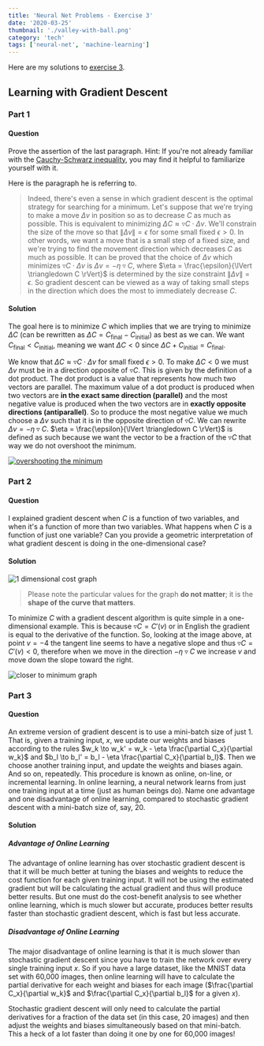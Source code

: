```yaml
---
title: 'Neural Net Problems - Exercise 3'
date: '2020-03-25'
thumbnail: './valley-with-ball.png'
category: 'tech'
tags: ['neural-net', 'machine-learning']
---
```


Here are my solutions to [exercise 3](http://neuralnetworksanddeeplearning.com/chap1.html#exercises_647181).

## Learning with Gradient Descent

### Part 1

#### Question

Prove the assertion of the last paragraph. Hint: If you're not already familiar with the [Cauchy-Schwarz inequality](http://en.wikipedia.org/wiki/Cauchy%E2%80%93Schwarz_inequality), you may find it helpful to familiarize yourself with it.

Here is the paragraph he is referring to.

> Indeed, there's even a sense in which gradient descent is the optimal strategy for searching for a minimum. Let's suppose that we're trying to make a move $\Delta v$ in position so as to decrease $C$ as much as possible. This is equivalent to minimizing $\Delta C \approx \triangledown C \cdot \Delta v$. We'll constrain the size of the move so that $\lVert \Delta v \rVert = \epsilon$ for some small fixed $\epsilon > 0$. In other words, we want a move that is a small step of a fixed size, and we're trying to find the movement direction which decreases $C$ as much as possible. It can be proved that the choice of $\Delta v$ which minimizes $\triangledown C \cdot \Delta v$ is $\Delta v = - \eta \triangledown C$, where $\eta = \frac{\epsilon}{\lVert \triangledown C \rVert}$ is determined by the size constraint $\lVert \Delta v \rVert = \epsilon$. So gradient descent can be viewed as a way of taking small steps in the direction which does the most to immediately decrease $C$.

#### Solution

The goal here is to minimize $C$ which implies that we are trying to minimize $\Delta C$ (can be rewritten as $\Delta C = C_\text{final} - C_\text{initial}$) as best as we can. We want $C_\text{final} < C_\text{initial}$, meaning we want $\Delta C < 0$ since $\Delta C + C_\text{initial} = C_\text{final}$.

We know that $\Delta C \approx \triangledown C \cdot \Delta v$ for small fixed $\epsilon > 0$. To make $\Delta C < 0$ we must $\Delta v$ must be in a direction opposite of $\triangledown C$. This is given by the definition of a dot product. The dot product is a value that represents how much two vectors are parallel. The maximum value of a dot product is produced when two vectors are **in the exact same direction (parallel)** and the most negative value is produced when the two vectors are in **exactly opposite directions (antiparallel)**. So to produce the most negative value we much choose a $\Delta v$ such that it is in the opposite direction of $\triangledown C$. We can rewrite $\Delta v = -\eta \triangledown C$. $\eta = \frac{\epsilon}{\lVert \triangledown C \rVert}$ is defined as such because we want the vector to be a fraction of the $\triangledown C$ that way we do not overshoot the minimum.

[![overshooting the minimum](overshooting-min.png)](https://towardsdatascience.com/a-look-at-gradient-descent-and-rmsprop-optimizers-f77d483ef08b)

### Part 2

#### Question

I explained gradient descent when $C$ is a function of two variables, and when it's a function of more than two variables. What happens when $C$ is a function of just one variable? Can you provide a geometric interpretation of what gradient descent is doing in the one-dimensional case?

#### Solution

![1 dimensional cost graph](negative-slope.jpg)

> Please note the particular values for the graph **do not matter**; it is the **shape of the curve that matters**.

To minimize $C$ with a gradient descent algorithm is quite simple in a one-dimensional example. This is because $\triangledown C = C'(v)$ or in English the gradient is equal to the derivative of the function. So, looking at the image above, at point $v=-4$ the tangent line seems to have a negative slope and thus $\triangledown C = C'(v) < 0$, therefore when we move in the direction $- \eta \triangledown C$ we increase $v$ and move down the slope toward the right.

![closer to minimum graph](close-to-minimum-graph.jpg)

### Part 3

#### Question

An extreme version of gradient descent is to use a mini-batch size of just $1$. That is, given a training input, $x$, we update our weights and biases according to the rules $w_k \to w_k' = w_k - \eta \frac{\partial C_x}{\partial w_k}$ and $b_l \to b_l' = b_l - \eta \frac{\partial C_x}{\partial b_l}$. Then we choose another training input, and update the weights and biases again. And so on, repeatedly. This procedure is known as online, on-line, or incremental learning. In online learning, a neural network learns from just one training input at a time (just as human beings do). Name one advantage and one disadvantage of online learning, compared to stochastic gradient descent with a mini-batch size of, say, $20$.

#### Solution

##### Advantage of Online Learning

The advantage of online learning has over stochastic gradient descent is that it will be much better at tuning the biases and weights to reduce the cost function for each given training input. It will not be using the estimated gradient but will be calculating the actual gradient and thus will produce better results. But one must do the cost-benefit analysis to see whether online learning, which is much slower but accurate, produces better results faster than stochastic gradient descent, which is fast but less accurate.

##### Disadvantage of Online Learning

The major disadvantage of online learning is that it is much slower than stochastic gradient descent since you have to train the network over every single training input $x$. So if you have a large dataset, like the MNIST data set with 60,000 images, then online learning will have to calculate the partial derivative for each weight and biases for each image ($\frac{\partial C_x}{\partial w_k}$ and $\frac{\partial C_x}{\partial b_l}$ for a given $x$).

Stochastic gradient descent will only need to calculate the partial derivatives for a fraction of the data set (in this case, $20$ images) and then adjust the weights and biases simultaneously based on that mini-batch. This a heck of a lot faster than doing it one by one for 60,000 images!
